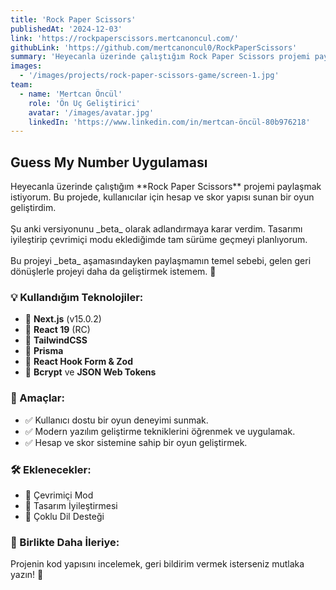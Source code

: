 ```yaml
---
title: 'Rock Paper Scissors'
publishedAt: '2024-12-03'
link: 'https://rockpaperscissors.mertcanoncul.com/'
githubLink: 'https://github.com/mertcanoncul0/RockPaperScissors'
summary: 'Heyecanla üzerinde çalıştığım Rock Paper Scissors projemi paylaşmak istiyorum. Bu projede, kullanıcılar için hesap ve skor yapısı sunan bir oyun geliştirdim.'
images:
  - '/images/projects/rock-paper-scissors-game/screen-1.jpg'
team:
  - name: 'Mertcan Öncül'
    role: 'Ön Uç Geliştirici'
    avatar: '/images/avatar.jpg'
    linkedIn: 'https://www.linkedin.com/in/mertcan-öncül-80b976218'
---
```


## Guess My Number Uygulaması

<p>
  Heyecanla üzerinde çalıştığım **Rock Paper Scissors** projemi paylaşmak
  istiyorum. Bu projede, kullanıcılar için hesap ve skor yapısı sunan bir oyun
  geliştirdim.
  <br />
  <br />
  Şu anki versiyonunu _beta_ olarak adlandırmaya karar verdim. Tasarımı iyileştirip
  çevrimiçi modu eklediğimde tam sürüme geçmeyi planlıyorum.
  <br />
  <br />
  Bu projeyi _beta_ aşamasındayken paylaşmamın temel sebebi, gelen geri
  dönüşlerle projeyi daha da geliştirmek istemem. 🙌
</p>

### 💡 Kullandığım Teknolojiler:

- 🔹 **Next.js** (v15.0.2)
- 🔹 **React 19** (RC)
- 🔹 **TailwindCSS**
- 🔹 **Prisma**
- 🔹 **React Hook Form & Zod**
- 🔹 **Bcrypt** ve **JSON Web Tokens**

### 🎯 Amaçlar:

- ✅ Kullanıcı dostu bir oyun deneyimi sunmak.
- ✅ Modern yazılım geliştirme tekniklerini öğrenmek ve uygulamak.
- ✅ Hesap ve skor sistemine sahip bir oyun geliştirmek.

### 🛠️ Eklenecekler:

- 🔹 Çevrimiçi Mod
- 🔹 Tasarım İyileştirmesi
- 🔹 Çoklu Dil Desteği

### 📌 Birlikte Daha İleriye:

Projenin kod yapısını incelemek, geri bildirim vermek isterseniz mutlaka yazın! 🌟
